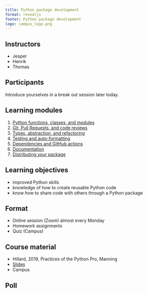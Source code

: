 ```yaml
---
title: Python package development
format: revealjs
footer: Python package development
logo: campus_logo.png
---
```



## Instructors

* Jesper
* Henrik
* Thomas

## Participants

Introduce yourselves in a break out session later today.

## Learning modules
1. [Python functions, classes, and modules](01_function_classes.qmd)
2. [Git, Pull Requests, and code reviews](02_version_control.qmd)
3. [Types, abstraction, and refactoring](03_types_protocols.qmd)
4. [Testing and auto-formatting](04_testing.qmd)
5. [Dependencies and GitHub actions](05_dependecies_ci.qmd)
6. [Documentation](06_documentation.qmd)
7. [Distributing your package](07_packaging.qmd)

## Learning objectives

* improved Python skills
* knowledge of how to create reusable Python code
* know how to share code with others through a Python package

## Format

* Online session (Zoom) almost every Monday
* Homework assignments
* Quiz (Campus)


## Course material

* Hillard, 2019, Practices of the Python Pro, Manning
* [Slides](https://dhi.github.io/python-package-development)
* Campus

## Poll


